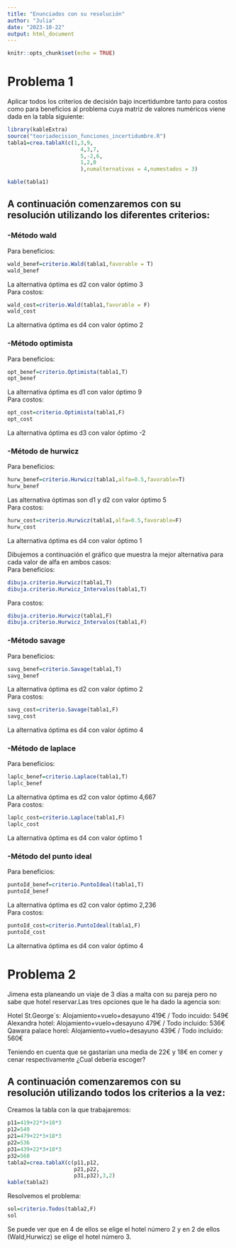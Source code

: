 ```yaml
---
title: "Enunciados con su resolución"
author: "Julia"
date: "2023-10-22"
output: html_document
---
```


```r
knitr::opts_chunk$set(echo = TRUE)
```

# Problema 1  
Aplicar todos los criterios de decisión bajo incertidumbre tanto para costos como para beneficios al problema cuya matriz de valores numéricos viene dada en la tabla siguiente:


```r
library(kableExtra)
source("teoriadecision_funciones_incertidumbre.R")
tabla1=crea.tablaX(c(1,3,9,
                       4,3,7,
                       5,-2,6,
                       1,2,0
                       ),numalternativas = 4,numestados = 3)

kable(tabla1)
```

  
## A continuación comenzaremos con su resolución utilizando los diferentes criterios:   

### -Método wald   
Para beneficios:  
```r
wald_benef=criterio.Wald(tabla1,favorable = T)
wald_benef
```
La alternativa óptima es d2 con valor óptimo 3  
Para costos:  
```r
wald_cost=criterio.Wald(tabla1,favorable = F)
wald_cost
```
La alternativa óptima es d4 con valor óptimo 2  

### -Método optimista   
Para beneficios:  
```r
opt_benef=criterio.Optimista(tabla1,T)
opt_benef
```
La alternativa óptima es d1 con valor óptimo 9  
Para costos:  
```r
opt_cost=criterio.Optimista(tabla1,F)
opt_cost
```
La alternativa óptima es d3 con valor óptimo -2    

### -Método de hurwicz  
Para beneficios:  
```r
hurw_benef=criterio.Hurwicz(tabla1,alfa=0.5,favorable=T)
hurw_benef
```

Las alternativa óptimas son d1 y d2 con valor óptimo 5  
Para costos:  
```r
hurw_cost=criterio.Hurwicz(tabla1,alfa=0.5,favorable=F)
hurw_cost

```
La alternativa óptima es d4 con valor óptimo 1  

Dibujemos a continuación el gráfico que muestra la mejor alternativa para cada valor de alfa en ambos casos:  
Para beneficios:
```r
dibuja.criterio.Hurwicz(tabla1,T)
dibuja.criterio.Hurwicz_Intervalos(tabla1,T)
```
Para costos:
```r
dibuja.criterio.Hurwicz(tabla1,F)
dibuja.criterio.Hurwicz_Intervalos(tabla1,F)
```

### -Método savage
Para beneficios:  
```r
savg_benef=criterio.Savage(tabla1,T)
savg_benef
```
La alternativa óptima es d2 con valor óptimo 2  
Para costos:  
```r
savg_cost=criterio.Savage(tabla1,F)
savg_cost
```
La alternativa óptima es d4 con valor óptimo 4  

### -Método de laplace  
Para beneficios:  
```r
laplc_benef=criterio.Laplace(tabla1,T)
laplc_benef
```
La alternativa óptima es d2 con valor óptimo 4,667  
Para costos:  
```r
laplc_cost=criterio.Laplace(tabla1,F)
laplc_cost
```
La alternativa óptima es d4 con valor óptimo 1   

### -Método del punto ideal

Para beneficios:   
```r
puntoId_benef=criterio.PuntoIdeal(tabla1,T)
puntoId_benef
```
La alternativa óptima es d2 con valor óptimo 2,236   
Para costos:  
```r
puntoId_cost=criterio.PuntoIdeal(tabla1,F)
puntoId_cost
```
La alternativa óptima es d4 con valor óptimo 4   


# Problema 2  

Jimena esta planeando un viaje de 3 días a malta con su pareja pero no sabe que hotel reservar.Las tres opciones que le ha dado la agencia son:  

Hotel St.George`s: Alojamiento+vuelo+desayuno 419€ / Todo incuido: 549€  
Alexandra hotel: Alojamiento+vuelo+desayuno 479€ / Todo incluido: 536€  
Qawara palace horel: Alojamiento+vuelo+desayuno 439€ / Todo incluido: 560€  

Teniendo en cuenta que se gastarían una media de 22€ y 18€ en comer y cenar respectivamente ¿Cual deberia escoger?   

## A continuación comenzaremos con su resolución utilizando todos los criterios a la vez:  
Creamos la tabla con la que trabajaremos:
```r
p11=419+22*3+18*3
p12=549
p21=479+22*3+18*3
p22=536
p31=439+22*3+18*3
p32=560
tabla2=crea.tablaX(c(p11,p12,
                     p21,p22,
                     p31,p32),3,2)
kable(tabla2)

```
Resolvemos el problema:
```r
sol=criterio.Todos(tabla2,F)
sol
```
Se puede ver que en 4 de ellos se elige el hotel número 2 y en 2 de ellos (Wald,Hurwicz) se elige el hotel número 3.

